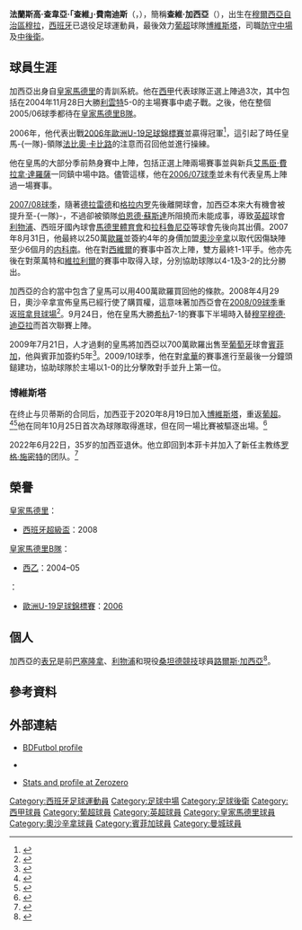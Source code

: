 {{noteTA
|G1=足球
|G2=西甲
|G3=EPL
|G4=uefa
|T=zh-hans:哈维·加西亚;zh-hk:查維·加西亞;zh-tw:哈維·加西亞;
|1=zh-hans:弗朗西斯科·哈维亚·「哈维」·加西亚·费尔南德斯; zh-hk:法蘭斯高·查韋亞·「查維」·費南迪斯;
|2=zh-hans:穆尔西亚自治区; zh-tw:莫西亞自治區; zh-hk:莫西亞自治區;
|3=zh-hans:哈维·加西亚;zh-hk:查維·加西亞;zh-tw:哈維·加西亞;
|4=zh-hans:法比奥·卡佩罗;zh-hk:法比奧·卡比路;zh-tw:法比奧·卡佩羅;
|5=zh-hans:埃默森·费雷拉·达罗萨;zh-hk:艾馬臣·費拉拿·達羅薩;zh-tw:埃默森·費雷拉·達羅薩;
|6=zh-hans:伯恩德·舒斯特尔;zh-hk:伯恩德·蘇斯達;zh-tw:伯恩德·舒斯特爾;
|7=zh-hans:伯纳乌球场;zh-hk:班拿貝球場;zh-tw:巴拿貝球場;
|8=zh-hans:路易斯·加西亚;zh-hk:路爾斯·加西亞;zh-tw:路易斯·加西亞;
|9=zh-hans:德拉雷德;zh-hk:迪拿列特;zh-tw:德拉雷德;
|10=zh-hans:格拉内罗;zh-hk:格尼路;zh-tw:格拉內羅;
|11=zh-hans:内科南;zh-hk:尼高南;zh-tw:內科南;
}}

{{Infobox football biography
| name = 查維·加西亞<br>''Javi García''
| image = Javi García.jpg
| image_size = 
| fullname = Francisco Javier García Fernández
| nickname = ''Tractor''
| dateofbirth = {{birth date and age|1987|2|8}} 
| cityofbirth = [[穆拉_(穆爾西亞自治區)|穆拉]]
| countryofbirth = {{SPN}}
| height = {{height|meter=1.86}}
| currentclub =
| clubnumber =
| position = [[中場#防守中場|防守中場]]
| years1 = 2004–2007 | clubs1 = [[皇家马德里卡斯蒂利亚足球俱乐部|皇家马德里B隊]] | caps1 = 86 | goals1 = 10
| years2 = 2004–2007 | clubs2 = [[皇家马德里足球俱乐部|皇家马德里]] | caps2 = 3 | goals2 = 0
| years3 = 2007–2008 | clubs3 = [[奥萨苏纳竞技俱乐部|奥萨苏纳]] | caps3 = 25 | goals3 = 2
| years4 = 2008–2009 | clubs4 = [[皇家马德里足球俱乐部|皇家马德里]] | caps4 = 15 | goals4 = 0
| years5 = 2009–2012 | clubs5 = [[里斯本與本菲卡體育|本菲卡]] | caps5 = 74 | goals5 = 6
| years6 = 2012–2014 | clubs6 = [[曼彻斯特城足球俱乐部|曼城]] | caps6 = 53 | goals6 =  2
| years7 = 2014–2017 | clubs7 = [[圣彼得堡泽尼特足球俱乐部|泽尼特]] | caps7 = 73 | goals7 =  6 
| years8 = 2017–2020 | clubs8 = [[皇家贝蒂斯足球俱乐部|贝蒂斯]] | caps8 = 53 | goals8 = 1
| years9 = 2020–2022 | clubs9 = [[博維斯塔足球會|博維斯塔]] | caps9 = 39 | goals9 = 2<!--LEAGUE MATCHES ONLY-->
| totalcaps = | totalgoals = 
| nationalyears1 = 2002 | nationalteam1 = [[西班牙16歲以下國家足球隊|西班牙U16]] | nationalcaps1 = 3 | nationalgoals1 = 1
| nationalyears2 = 2003–2005 | nationalteam2 = [[西班牙17歲以下國家足球隊|西班牙U17]] | nationalcaps2 = 21 | nationalgoals2 = 4
| nationalyears3 = 2005–2006 | nationalteam3 = [[西班牙19歲以下國家足球隊|西班牙U19]] | nationalcaps3 = 9 | nationalgoals3 = 2
| nationalyears4 = 2007 | nationalteam4 = [[西班牙20歲以下國家足球隊|西班牙U20]] | nationalcaps4 = 5 | nationalgoals4 = 1
| nationalyears5 = 2008–2009 | nationalteam5 = [[西班牙21歲以下國家足球隊|西班牙U21]] | nationalcaps5 = 9 | nationalgoals5 = 0
| nationalyears6 = 2012–2013 | nationalteam6 = [[西班牙國家足球隊|西班牙]] | nationalcaps6 = 2 | nationalgoals6 = 0
| pcupdate = 2022年5月31日
| ntupdate = 2013年9月10日
}}
{{spanish name 2|first=加西亞|second=費南迪斯}}
'''法蘭斯高·查韋亞·「查維」·費南迪斯'''（'''{{lang-es|Francisco Javier "Javi" García Fernández}}'''，{{bd|1987年|2月8日|catIdx=García, Javi}}），簡稱'''查維·加西亞'''（'''{{lang-es|Javi García}}'''），出生在[[穆爾西亞自治區|穆爾西亞自治區]][[穆拉_(穆爾西亞自治區)|穆拉]]，[[西班牙|西班牙]]已退役足球運動員，最後效力[[葡超|葡超]]球隊[[博維斯塔足球會|博維斯塔]]，司職[[防守中場|防守中場]]及[[中後衛|中後衛]]。

==球員生涯==
加西亞出身自[[皇家馬德里足球會|皇家馬德里]]的青訓系統。他在[[西班牙足球甲級聯賽|西甲]]代表球隊正選上陣過3次，其中包括在2004年11月28日大勝[[利雲特足球會|利雲特]]5-0的主場賽事中處子戰。之後，他在整個2005/06球季都待在[[皇家馬德里B隊|皇家馬德里B隊]]。

2006年，他代表{{Link-en|西班牙19歲以下國家足球隊|Spain national under-19 football team|西班牙U19}}出戰[[2006年歐洲U-19足球錦標賽|2006年歐洲U-19足球錦標賽]]並贏得冠軍<ref>{{en}}{{cite web |url=http://www.uefa.com/competitions/under19/news/kind=1/newsid=436032.html |title=García shoulders Spanish burden |work=UEFA |publisher=UEFA |date=2006-07-14 |access-date=2009-12-05 |archive-date=2010-01-06 |archive-url=https://web.archive.org/web/20100106152155/http://www.uefa.com/competitions/under19/news/kind=1/newsid=436032.html |dead-url=no }}</ref>，這引起了時任皇馬-{一隊}-領隊[[法比奧·卡比路|法比奧·卡比路]]的注意而召回他並進行操練。

他在皇馬的大部分季前熱身賽中上陣，包括正選上陣兩場{{Link-en|拉蒙德卡蘭薩杯|Ramón de Carranza Trophy}}賽事並與新兵[[艾馬臣·費拉拿·達羅薩|艾馬臣·費拉拿·達羅薩]]一同鎮中場中路。儘管這樣，他在[[2006年至2007年西班牙足球甲級聯賽|2006/07球季]]並未有代表皇馬上陣過一場賽事。

[[2007年至2008年西班牙足球甲級聯賽|2007/08球季]]，隨著[[鲁本·德拉雷德|德拉雷德]]和[[埃斯特万·格拉内罗|格拉内罗]]先後離開球會，加西亞本來大有機會被提升至-{一隊}-，不過卻被領隊[[伯恩德·蘇斯達|伯恩德·蘇斯達]]所阻撓而未能成事，導致[[英格蘭足球超級聯賽|英超]]球會[[利物浦足球會|利物浦]]、西班牙國內球會[[馬德里體育會|馬德里體育會]]和[[拉科魯尼亞體育會|拉科魯尼亞]]等球會先後向其出價。2007年8月31日，他最終以250萬[[歐羅|歐羅]]並簽約4年的身價加盟[[奧沙辛拿體育會|奧沙辛拿]]以取代因傷缺陣至少6個月的[[贾瓦德·内科南|内科南]]。他在對[[西維爾足球會|西維爾]]的賽事中首次上陣，雙方最終1-1平手。他亦先後在對萊萬特和[[維拉利爾足球會|維拉利爾]]的賽事中取得入球，分別協助球隊以4-1及3-2的比分勝出。

加西亞的合約當中包含了皇馬可以用400萬歐羅買回他的條款。2008年4月29日，奧沙辛拿宣佈皇馬已經行使了購買權，這意味著加西亞會在[[2008年至2009年西班牙足球甲級聯賽|2008/09球季]]重返[[班拿貝球場|班拿貝球場]]<ref>{{es icon}}{{cite web|url=http://www.osasuna.es/dev/actualidad/ultimasnoticias/el-real-madrid-recompra-a-javi-garcia|title=El Real Madrid recompra a Javi García (Real Madrid rebuys Javi García)|work=奧沙辛拿|publisher=奧沙辛拿|deadurl=yes|archiveurl=https://web.archive.org/web/20080705113621/http://www.osasuna.es/dev/actualidad/ultimasnoticias/el-real-madrid-recompra-a-javi-garcia|archivedate=2008-07-05}}</ref>。9月24日，他在皇馬大勝[[希杭競技|希杭]]7-1的賽事下半場時入替[[穆罕穆德·迪亞拉|穆罕穆德·迪亞拉]]而首次聯賽上陣。

2009年7月21日，人才過剩的皇馬將加西亞以700萬歐羅出售至[[葡萄牙|葡萄牙]]球會[[賓菲加足球會|賓菲加]]，他與賓菲加簽約5年<ref>{{en}}{{cite web|url=http://www.planetbenfica.co.uk/news.php?item.869.6 |title=Javi García confirmed for €7 million |work=planetbenfica |publisher=planetbenfica |date=2009-07-21 |deadurl=yes |archiveurl=https://web.archive.org/web/20130531130807/http://www.planetbenfica.co.uk/news.php?item.869.6 |archivedate=2013-05-31 }}</ref>。2009/10球季，他在對[[拿華|拿華]]的賽事進行至最後一分鐘頭鎚建功，協助球隊於主場以1-0的比分擊敗對手並升上第一位。

===博維斯塔===
在终止与贝蒂斯的合同后，加西亚于2020年8月19日加入[[博維斯塔足球會|博維斯塔]]，重返[[葡萄牙足球超级联赛|葡超]]。<ref>{{cite news|url=https://www.record.pt/futebol/futebol-nacional/liga-nos/boavista/detalhe/oficial-javi-garcia-e-reforco-do-boavista|title=Javi García é reforço do Boavista|trans-title=Javi García is a Boavista addition|publisher=[[Record_(newspaper)|Record]]|language=pt|date=19 August 2020|access-date=19 September 2020}}</ref><ref>{{cite web|url=https://maisfutebol.iol.pt/liga/19-08-2020/oficial-boavista-confirma-javi-garcia|title=OFICIAL: Boavista confirma Javi García|trans-title=OFFICIAL: Boavista confirm Javi García|publisher=Mais Futebol|language=pt|date=19 August 2020|access-date=19 September 2020}}</ref>他在同年10月25日首次為球隊取得進球，但在同一場比賽被驅逐出場。<ref>{{cite news |title=VAR, penálti, golaços e ainda uma expulsão: um minuto que resume o Famalicão-Boavista|trans-title=VAR, penalty, wondergoals and even a sending-off: a minute that recounts Famalicão-Boavista|url=https://www.ojogo.pt/futebol/1a-liga/noticias/var-penalti-golacos-e-ainda-uma-expulsao-um-minuto-que-resume-o-famalicao-boavista-12961537.html |access-date=22 June 2022 |publisher=O Jogo |date=25 October 2021 |language=pt}}</ref>

2022年6月22日，35岁的加西亚退休。他立即回到本菲卡并加入了新任主教练[[罗格·施密特_(足球教练)|罗格·施密特]]的团队。<ref>{{cite news |last1=Silva |first1=Flávio Miguel |title=Javi García anuncia final de carreira: «Veremo-nos em breve»|trans-title=Javi García announces end of career: "We'll see each other soon"|url=https://www.record.pt/futebol/futebol-nacional/liga-bwin/benfica/detalhe/javi-garcia-anuncia-final-de-carreira?ref=Record%20mais_3BlocoAreasemDestaques |access-date=22 June 2022 |publisher=Record |date=22 June 2022 |language=pt}}</ref>

==榮譽==
;[[皇家馬德里足球會|皇家馬德里]]：
*[[西班牙超級盃|西班牙超級盃]]：2008

;[[皇家馬德里B隊|皇家馬德里B隊]]：
*[[西班牙足球乙級聯賽|西乙]]：2004–05

;{{Link-en|西班牙19歲以下國家足球隊|Spain national under-19 football team|西班牙U19}}：
*[[歐洲U-19足球錦標賽|歐洲U-19足球錦標賽]]：[[2006年歐洲U-19足球錦標賽|2006]]

==個人==
加西亞的[[表親|表兄]]是前[[巴塞隆拿足球會|巴塞隆拿]]、[[利物浦足球會|利物浦]]和現役[[桑坦德競技|桑坦德競技]]球員[[路爾斯·查維亞·加西亞·桑斯|路爾斯·加西亞]]<ref>{{es icon}}{{cite web|url=http://www.ligafutbol.net/2007/07/24/javi-garcia-se-lo-piensa-el-atletico-de-madrid-mas-cerca/|title=Javi García se lo piensa: el Atlético de Madrid más cerca (Javi García thinks about it: Atlético de Madrid getting closer)|work=Liga Fútbol|date=2008-12-21|deadurl=yes|archiveurl=https://web.archive.org/web/20080615024409/http://www.ligafutbol.net/2007/07/24/javi-garcia-se-lo-piensa-el-atletico-de-madrid-mas-cerca/|archivedate=2008-06-15}}</ref>。

==參考資料==
{{reflist}}

==外部連結==
*{{en}}[http://www.bdfutbol.com/en/j/j853.html BDFutbol profile] {{Wayback|url=http://www.bdfutbol.com/en/j/j853.html |date=20110514205053 }}
*{{en}}{{FIFA player|200188}}
*{{en}}[https://web.archive.org/web/20090719091718/http://www.zerozerofootball.com/player/francisco_javier_garcia_fernandez/current/profile/0/default/38337 Stats and profile at Zerozero]

{{DEFAULTSORT:Garcia, Francisco Javier}}
[[Category:西班牙足球運動員|Category:西班牙足球運動員]]
[[Category:足球中場|Category:足球中場]]
[[Category:足球後衛|Category:足球後衛]]
[[Category:西甲球員|Category:西甲球員]]
[[Category:葡超球員|Category:葡超球員]]
[[Category:英超球員|Category:英超球員]]
[[Category:皇家馬德里球員|Category:皇家馬德里球員]]
[[Category:奧沙辛拿球員|Category:奧沙辛拿球員]]
[[Category:賓菲加球員|Category:賓菲加球員]]
[[Category:曼城球員|Category:曼城球員]]